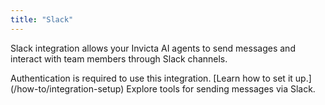 ```yaml
---
title: "Slack"
---
```


Slack integration allows your Invicta AI agents to send messages and interact with team members through Slack channels.

<Note>
  Authentication is required to use this integration. [Learn how to set it
  up.](/how-to/integration-setup)
</Note>

<CardGroup cols={2}>
  <Card
    title="Slack Tools"
    icon="comment"
    href="/tools/email-&-communication-tools#slack-send-message"
  >
    Explore tools for sending messages via Slack.
  </Card>
</CardGroup>
